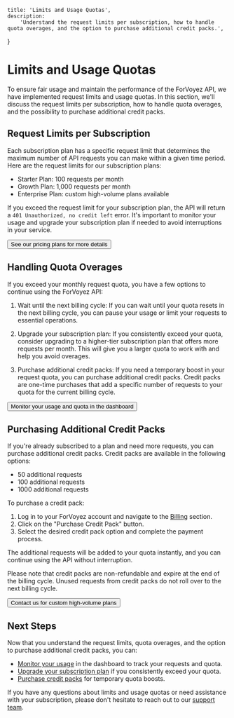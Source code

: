	title: 'Limits and Usage Quotas',
	description:
		'Understand the request limits per subscription, how to handle quota overages, and the option to purchase additional credit packs.',
}

# Limits and Usage Quotas

To ensure fair usage and maintain the performance of the ForVoyez API, we have implemented request limits and usage quotas. In this section, we'll discuss the request limits per subscription, how to handle quota overages, and the possibility to purchase additional credit packs.

## Request Limits per Subscription

Each subscription plan has a specific request limit that determines the maximum number of API requests you can make within a given time period. Here are the request limits for our subscription plans:

- Starter Plan: 100 requests per month
- Growth Plan: 1,000 requests per month
- Enterprise Plan: custom high-volume plans available

If you exceed the request limit for your subscription plan, the API will return a `401 Unauthorized, no credit left` error. It's important to monitor your usage and upgrade your subscription plan if needed to avoid interruptions in your service.

<div className="not-prose">
	<Button href="/pricing" variant="text" arrow="right">
		See our pricing plans for more details
	</Button>
</div>

## Handling Quota Overages

If you exceed your monthly request quota, you have a few options to continue using the ForVoyez API:

1. Wait until the next billing cycle: If you can wait until your quota resets in the next billing cycle, you can pause your usage or limit your requests to essential operations.

2. Upgrade your subscription plan: If you consistently exceed your quota, consider upgrading to a higher-tier subscription plan that offers more requests per month. This will give you a larger quota to work with and help you avoid overages.

3. Purchase additional credit packs: If you need a temporary boost in your request quota, you can purchase additional credit packs. Credit packs are one-time purchases that add a specific number of requests to your quota for the current billing cycle.

<div className="not-prose">
	<Button href="/usage" variant="text" arrow="right">
		Monitor your usage and quota in the dashboard
	</Button>
</div>

## Purchasing Additional Credit Packs

If you're already subscribed to a plan and need more requests, you can purchase additional credit packs. Credit packs are available in the following options:

- 50 additional requests
- 100 additional requests
- 1000 additional requests

To purchase a credit pack:

1. Log in to your ForVoyez account and navigate to the [Billing](https://forvoyez.com/app/plans) section.
2. Click on the "Purchase Credit Pack" button.
3. Select the desired credit pack option and complete the payment process.

The additional requests will be added to your quota instantly, and you can continue using the API without interruption.

Please note that credit packs are non-refundable and expire at the end of the billing cycle. Unused requests from credit packs do not roll over to the next billing cycle.

<div className="not-prose">
	<Button href="/support" variant="text" arrow="right">
		Contact us for custom high-volume plans
	</Button>
</div>

## Next Steps

Now that you understand the request limits, quota overages, and the option to purchase additional credit packs, you can:

- [Monitor your usage](/usage) in the dashboard to track your requests and quota.
- [Upgrade your subscription plan](/pricing) if you consistently exceed your quota.
- [Purchase credit packs](/billing) for temporary quota boosts.

If you have any questions about limits and usage quotas or need assistance with your subscription, please don't hesitate to reach out to our [support team](/support).
